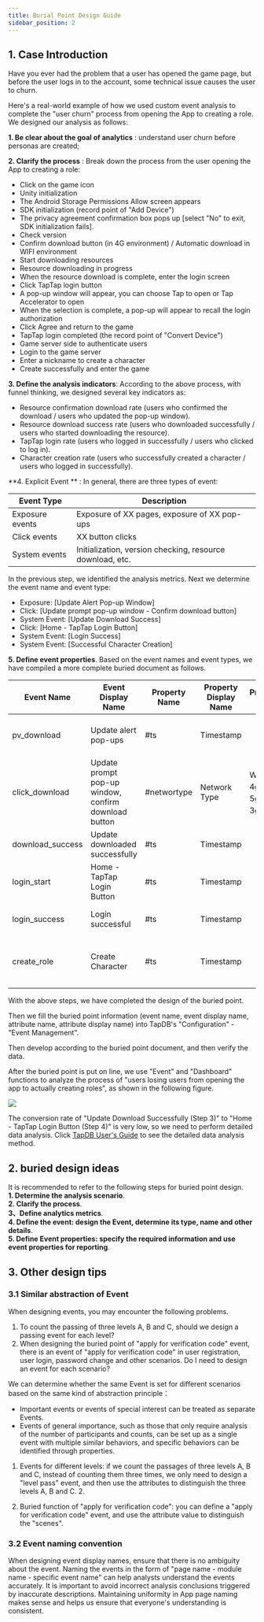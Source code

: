 ```yaml
---
title: Burial Point Design Guide
sidebar_position: 2
---
```


## 1. Case Introduction

Have you ever had the problem that a user has opened the game page, but before the user logs in to the account, some technical issue causes the user to churn.

Here's a real-world example of how we used custom event analysis to complete the "user churn" process from opening the App to creating a role. 
We designed our analysis as follows:

**1. Be clear about the goal of analytics** : understand user churn before personas are created;

**2. Clarify the process** : Break down the process from the user opening the App to creating a role:

- Click on the game icon
- Unity initialization
- The Android Storage Permissions Allow screen appears
- SDK initialization (record point of "Add Device")
- The privacy agreement confirmation box pops up [select "No" to exit, SDK initialization fails].
- Check version
- Confirm download button (in 4G environment) / Automatic download in WIFI environment
- Start downloading resources
- Resource downloading in progress
- When the resource download is complete, enter the login screen
- Click TapTap login button
- A pop-up window will appear, you can choose Tap to open or Tap Accelerator to open
- When the selection is complete, a pop-up will appear to recall the login authorization
- Click Agree and return to the game
- TapTap login completed (the record point of "Convert Device")
- Game server side to authenticate users
- Login to the game server
- Enter a nickname to create a character
- Create successfully and enter the game

**3. Define the analysis indicators**: According to the above process, with funnel thinking, we designed several key indicators as:

- Resource confirmation download rate (users who confirmed the download / users who updated the pop-up window).
- Resource download success rate (users who downloaded successfully / users who started downloading the resource).
- TapTap login rate (users who logged in successfully / users who clicked to log in).
- Character creation rate (users who successfully created a character / users who logged in successfully).

**4. Explicit Event ** : In general, there are three types of event:

| Event Type | Description |
| ---- | ----------------- |
| Exposure events  | Exposure of XX pages, exposure of XX pop-ups |
| Click events | XX button clicks |
| System events | Initialization, version checking, resource download, etc. |

In the previous step, we identified the analysis metrics. Next we determine the event name and event type:

- Exposure: [Update Alert Pop-up Window]
- Click: [Update prompt pop-up window - Confirm download button]
- System Event: [Update Download Success]
- Click: [Home - TapTap Login Button]
- System Event: [Login Success]
- System Event: [Successful Character Creation]

**5. Define event properties**.
Based on the event names and event types, we have compiled a more complete buried document as follows.

| Event Name | Event Display Name | Property Name | Property Display Name | Property Value  | Event Trigger Timing |
| ---------------- | ---------------- | ----------- | ----- | ---------------- | --------- |
| pv_download      | Update alert pop-ups | #ts         | Timestamp   |                  | Triggered when pop-up window is displayed   |
| click_download   | Update prompt pop-up window, confirm download button  | #networtype | Network Type  | WiFi、4g、5g、3g、2g | Triggered when button is clicked   |
| download_success | Update downloaded successfully  | #ts |  Timestamp  |                  | System background trigger    |
| login_start      | Home - TapTap Login Button | #ts   |  Timestamp  |                  | Triggered when button is clicked   |
| login_success    | Login successful  | #ts   |  Timestamp  |                  | System background trigger    |
| create_role      | Create Character  | #ts   |  Timestamp  |                  | Triggered when character creation is successful |

With the above steps, we have completed the design of the buried point.  

Then we fill the buried point information (event name, event display name, attribute name, attribute display name) into TapDB's "Configuration" - "Event Management".  

Then develop according to the buried point document, and then verify the data. 

After the buried point is put on line, we use "Event" and "Dashboard" functions to analyze the process of "users losing users from opening the app to actually creating roles", as shown in the following figure.

![](/img/customEvent/49e3e7c0d12cd20cdd4f4aed2c8d0044.png)

The conversion rate of "Update Download Successfully (Step 3)" to "Home - TapTap Login Button (Step 4)" is very low, so we need to perform detailed data analysis. Click [TapDB User's Guide](/sdk/tapdb/features/custom-event/event-analyse) to see the detailed data analysis method.

## 2. buried design ideas

It is recommended to refer to the following steps for buried point design.  
**1. Determine the analysis scenario**.  
**2. Clarify the process**.  
**3、Define analytics metrics**.  
**4. Define the event: design the Event, determine its type, name and other details**.  
**5. Define Event properties: specify the required information and use event properties for reporting**.

## 3. Other design tips

### 3.1 Similar abstraction of Event

When designing events, you may encounter the following problems.  

1. To count the passing of three levels A, B and C, should we design a passing event for each level?  
2. When designing the buried point of "apply for verification code" event, there is an event of "apply for verification code" in user registration, user login, password change and other scenarios. Do I need to design an event for each scenario?  

We can determine whether the same Event is set for different scenarios based on the same kind of abstraction principle：

- Important events or events of special interest can be treated as separate Events.
- Events of general importance, such as those that only require analysis of the number of participants and counts, can be set up as a single event with multiple similar behaviors, and specific behaviors can be identified through properties.

1. Events for different levels: if we count the passages of three levels A, B and C, instead of counting them three times, we only need to design a "level pass" event, and then use the attributes to distinguish the three levels A, B and C. 2.

2. Buried function of "apply for verification code": you can define a "apply for verification code" event, and use the attribute value to distinguish the "scenes".

### 3.2 Event naming convention

When designing event display names, ensure that there is no ambiguity about the event. Naming the events in the form of "page name - module name - specific event name" can help analysts understand the events accurately. It is important to avoid incorrect analysis conclusions triggered by inaccurate descriptions. Maintaining uniformity in App page naming makes sense and helps us ensure that everyone's understanding is consistent.
